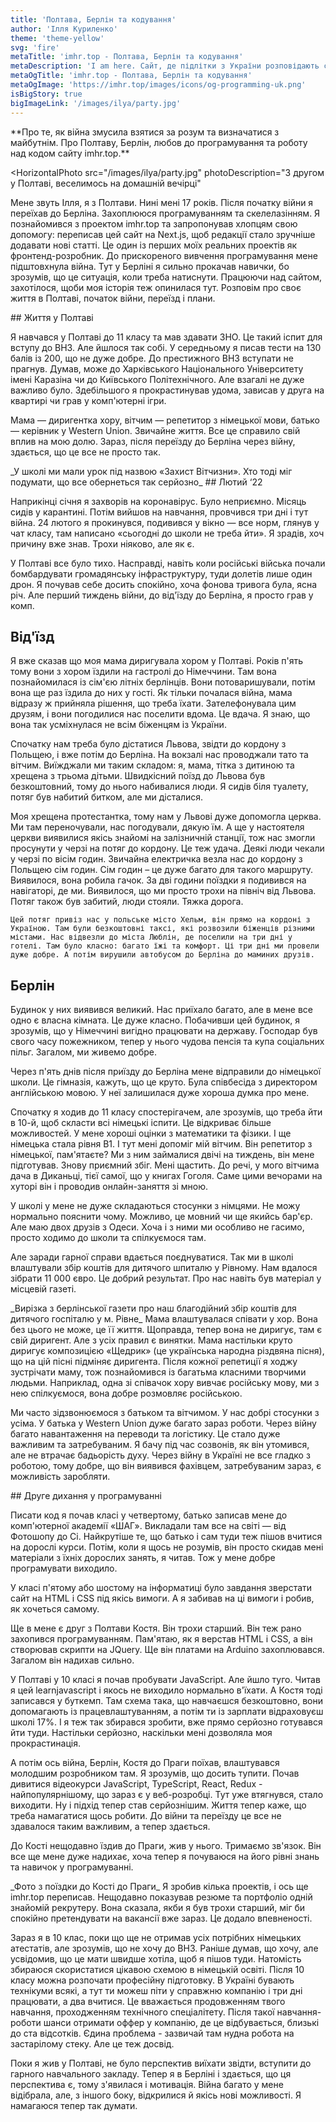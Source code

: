 ```yaml
---
title: 'Полтава, Берлін та кодування'
author: 'Ілля Куриленко'
theme: 'theme-yellow'
svg: 'fire'
metaTitle: 'imhr.top - Полтава, Берлін та кодування'
metaDescription: 'I am here. Сайт, де підлітки з України розповідають свої історії.'
metaOgTitle: 'imhr.top - Полтава, Берлін та кодування'
metaOgImage: 'https://imhr.top/images/icons/og-programming-uk.png'
isBigStory: true
bigImageLink: '/images/ilya/party.jpg'
---
```


<Heading img="/images/ilya/heading.jpg" photoLeft />

<Medium>
  **Про те, як війна змусила взятися за розум та визначатися з майбутнім. Про Полтаву, Берлін, любов до програмування та роботу над кодом сайту imhr.top.**
</Medium>

<HorizontalPhoto
  src="/images/ilya/party.jpg"
  photoDescription="З другом у Полтаві, веселимось на домашній вечірці"
>
  Мене звуть Ілля, я з Полтави. Нині мені 17 років. Після початку війни я переїхав до Берліна. Захоплююся програмуванням та скелелазінням. Я познайомився з проектом imhr.top та запропонував хлопцям свою допомогу: переписав цей сайт на Next.js, щоб редакції стало зручніше додавати нові статті. Це один із перших моїх реальних проектів як фронтенд-розробник. До прискореного вивчення програмування мене підштовхнула війна. Тут у Берліні я сильно прокачав навички, бо зрозумів, що це ситуація, коли треба натиснути. Працюючи над сайтом, захотілося, щоби моя історія теж опинилася тут. Розповім про своє життя в Полтаві, початок війни, переїзд і плани.
</HorizontalPhoto>

<Medium>
  ## Життя у Полтаві

  Я навчався у Полтаві до 11 класу та мав здавати ЗНО. Це такий іспит для вступу до ВНЗ. Але йшлося так собі. У середньому я писав тести на 130 балів із 200, що не дуже добре. До престижного ВНЗ вступати не прагнув. Думав, може до Харківського Національного Університету імені Каразіна чи до Київського Політехнічного. Але взагалі не дуже важливо було. Здебільшого я прокрастинував удома, зависав у друга на квартирі чи грав у комп'ютерні ігри.

  Мама — диригентка хору, вітчим — репетитор з німецької мови, батько — керівник у Western Union. Звичайне життя. Все це справило свій вплив на мою долю. Зараз, після переїзду до Берліна через війну, здається, що це все не просто так.

</Medium>

<Medium>
  <PhotoAndText src='/images/ilya/military.jpg'>
    _У школі ми мали урок під назвою «Захист Вітчизни». Хто тоді міг подумати, що все обернеться так серйозно_
  </PhotoAndText>
</Medium>

<Medium>
  ## Лютий ‘22

  Наприкінці січня я захворів на коронавірус. Було неприємно. Місяць сидів у карантині. Потім вийшов на навчання, провчився три дні і тут війна. 24 лютого я прокинувся, подивився у вікно — все норм, глянув у чат класу, там написано «сьогодні до школи не треба йти». Я зрадів, хоч причину вже знав. Трохи ніяково, але як є.

  У Полтаві все було тихо. Насправді, навіть коли російські війська почали бомбардувати громадянську інфраструктуру, туди долетів лише один дрон. Я почував себе досить спокійно, хоча фонова тривога була, ясна річ. Але перший тиждень війни, до від'їзду до Берліна, я просто грав у комп.

  ## Від'їзд

  Я вже сказав що моя мама диригувала хором у Полтаві. Років п'ять тому вони з хором їздили на гастролі до Німеччини. Там вона познайомилася із сім'єю літніх берлінців. Вони потоваришували, потім вона ще раз їздила до них у гості. Як тільки почалася війна, мама відразу ж прийняла рішення, що треба їхати. Зателефонувала цим друзям, і вони погодилися нас поселити вдома. Це вдача. Я знаю, що вона так усміхнулася не всім біженцям із України.

  Спочатку нам треба було дістатися Львова, звідти до кордону з Польщею, і вже потім до Берліна. На вокзалі нас проводжали тато та вітчим. Виїжджали ми таким складом: я, мама, тітка з дитиною та хрещена з трьома дітьми. Швидкісний поїзд до Львова був безкоштовний, тому до нього набивалися люди. Я сидів біля туалету, потяг був набитий битком, але ми дісталися.

  Моя хрещена протестантка, тому нам у Львові дуже допомогла церква. Ми там переночували, нас погодували, дякую їм. А ще у настоятеля церкви виявилися якісь знайомі на залізничній станції, тож нас змогли просунути у черзі на потяг до кордону. Це теж удача. Деякі люди чекали у черзі по вісім годин.
  <VerticalVideoAndText src="/video/ilya/lviv-poland.mp4" caption="Відео з телефону з поїздки Львів&nbsp;—&nbsp;кордон із Польщею" poster="/video/ilya/lviv-poland-poster.jpg">
    Звичайна електричка везла нас до кордону з Польщею сім годин. Сім годин – це дуже багато для такого маршруту. Виявилося, вона робила гачок. За дві години поїздки я подивився на навігаторі, де ми. Виявилося, що ми просто трохи на північ від Львова. Потяг також був забитий, люди стояли. Тяжка дорога.

    Цей потяг привіз нас у польське місто Хельм, він прямо на кордоні з Україною. Там були безкоштовні таксі, які розвозили біженців різними містами. Нас відвезли до міста Люблін, де поселили на три дні у готелі. Там було класно: багато їжі та комфорт. Ці три дні ми провели дуже добре. А потім вирушили автобусом до Берліна до маминих друзів.
  </VerticalVideoAndText>
</Medium>

<Medium>

## Берлін

  Будинок у них виявився великий. Нас приїхало багато, але в мене все одно є власна кімната. Це дуже класно. Побачивши цей будинок, я зрозумів, що у Німеччині вигідно працювати на державу. Господар був свого часу пожежником, тепер у нього чудова пенсія та купа соціальних пільг. Загалом, ми живемо добре.

  Через п'ять днів після приїзду до Берліна мене відправили до німецької школи. Це гімназія, кажуть, що це круто. Була співбесіда з директором англійською мовою. У неї залишилася дуже хороша думка про мене.

  Спочатку я ходив до 11 класу спостерігачем, але зрозумів, що треба йти в 10-й, щоб скласти всі німецькі іспити. Це відкриває більше можливостей. У мене хороші оцінки з математики та фізики. І ще німецька стала рівня B1. І тут мені допоміг мій вітчим. Він репетитор з німецької, пам'ятаєте? Ми з ним займалися двічі на тиждень, він мене підготував. Знову приємний збіг. Мені щастить. До речі, у мого вітчима дача в Диканьці, тієї самої, що у книгах Гоголя. Саме цими вечорами на хуторі він і проводив онлайн-заняття зі мною.

  У школі у мене не дуже складаються стосунки з німцями. Не можу нормально пояснити чому. Можливо, це мовний чи ще якийсь бар'єр. Але маю двох друзів з Одеси. Хоча і з ними ми особливо не гасимо, просто ходимо до школи та спілкуємося там.

  Але заради гарної справи вдається поєднуватися. Так ми в школі влаштували збір коштів для дитячого шпиталю у Рівному. Нам вдалося зібрати 11 000 євро. Це добрий результат. Про нас навіть був матеріал у місцевій газеті.

</Medium>

<Medium>
  <PhotoAndText src='/images/ilya/newspaper.jpg'>
    _Вирізка з берлінської газети про наш благодійний збір коштів для дитячого госпіталю у м. Рівне_
  </PhotoAndText>
</Medium>

<Medium>
  Мама влаштувалася співати у хор. Вона без цього не може, це її життя. Щоправда, тепер вона не диригує, там є свій диригент. Але з усіх правил є винятки. Мама настільки круто диригує композицією «Щедрик» (це українська народна різдвяна пісня), що на цій пісні підміняє диригента. Після кожної репетиції я ходжу зустрічати маму, тож познайомився із багатьма класними творчими людьми. Наприклад, одна зі співачок хору вивчає російську мову, ми з нею спілкуємося, вона добре розмовляє російською.

  Ми часто зідзвонюємося з батьком та вітчимом. У нас добрі стосунки з усіма. У батька у Western Union дуже багато зараз роботи. Через війну багато навантаження на переводи та логістику. Це стало дуже важливим та затребуваним. Я бачу під час созвонів, як він утомився, але не втрачає бадьорість духу. Через війну в Україні не все гладко з роботою, тому добре, що він виявився фахівцем, затребуваним зараз, є можливість заробляти.
</Medium>

<Medium>
  ## Друге дихання у програмуванні

  Писати код я почав класі у четвертому, батько записав мене до комп'ютерної академії «ШАГ». Викладали там все на світі — від Фотошопу до Сі. Найкрутіше те, що батько і сам туди теж пішов вчитися на дорослі курси. Потім, коли я щось не розумів, він просто скидав мені матеріали з їхніх дорослих занять, я читав. Тож у мене добре програмувати виходило.

  У класі п'ятому або шостому на інформатиці було завдання зверстати сайт на HTML і CSS під якісь вимоги. А я забивав на ці вимоги і робив, як хочеться самому.

  Ще в мене є друг з Полтави Костя. Він трохи старший. Він теж рано захопився програмуванням. Пам'ятаю, як я верстав HTML і CSS, а він створював скрипти на JQuery. Ще він платами на Arduino захоплювався. Загалом він надихав сильно.

  У Полтаві у 10 класі я почав пробувати JavaScript. Але йшло туго. Читав я цей learnjavascript і якось не виходило нормально в'їхати. А Костя тоді записався у <BlankLink path="https://mate.academy/">буткемп</BlankLink>. Там схема така, що навчаєшся безкоштовно, вони допомагають із працевлаштуванням, а потім ти із зарплати відраховуєш школі 17%. І я теж так збирався зробити, вже прямо серйозно готувався йти туди. Настільки серйозно, наскільки мені дозволяла моя прокрастинація.

  А потім ось війна, Берлін, Костя до Праги поїхав, влаштувався молодшим розробником там. Я зрозумів, що досить тупити. Почав дивитися відеокурси JavaScript, TypeScript, React, Redux - найпопулярнішому, що зараз є у веб-розробці. Тут уже втягнувся, стало виходити. Ну і підхід тепер став серйознішим. Життя тепер каже, що треба намагатися щось робити. До війни та переїзду це все не здавалося таким важливим, а тепер здається.

  До Кості нещодавно їздив до Праги, жив у нього. Тримаємо зв'язок. Він все ще мене дуже надихає, хоча тепер я почуваюся на його рівні знань та навичок у програмуванні.
</Medium>

<Medium>
  <PhotoAndText src='/images/ilya/with-kostya.jpg'>
    _Фото з поїздки до Кості до Праги_
  </PhotoAndText>
</Medium>

<Medium>
  Я зробив кілька проектів, і ось ще imhr.top переписав. Нещодавно показував резюме та портфоліо одній знайомій рекрутеру. Вона сказала, якби я був трохи старший, міг би спокійно претендувати на вакансії вже зараз. Це додало впевненості.

  Зараз я в 10 клас, поки що ще не отримав усіх потрібних німецьких атестатів, але зрозумів, що не хочу до ВНЗ. Раніше думав, що хочу, але усвідомив, що це мати швидше хотіла, щоб я пішов туди. Натомість збираюся скористатися цікавою схемою в німецькій освіті. Після 10 класу можна розпочати професійну підготовку. В Україні бувають технікуми всякі, а тут ти можеш піти у справжню компанію і три дні працювати, а два вчитися. Це вважається продовженням твого навчання, проходженням технічного спеціалітету. Після такої навчання-роботи шанси отримати оффер у компанію, де це відбувається, близькі до ста відсотків. Єдина проблема - зазвичай там нудна робота на застарілому стеку. Але це теж досвід.

  Поки я жив у Полтаві, не було перспектив виїхати звідти, вступити до гарного навчального закладу. Тепер я в Берліні і здається, що ця перспектива є, тому з'явилася і мотивація. Війна багато у мене відібрала, але, з іншого боку, відкрилися й якісь нові можливості. Я намагаюся тепер так думати.
</Medium>